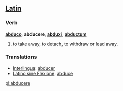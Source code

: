 ==[[Latin]]==
===Verb===
'''[[abduco]]''', '''abducere''', '''[[abduxi]]''', '''[[abductum]]'''
#to take away, to detach, to withdraw or lead away.

=== Translations ===
*[[Interlingua]]: [[abducer]]
*[[Latino sine Flexione]]: [[abduce]]

[[pl:abducere]]